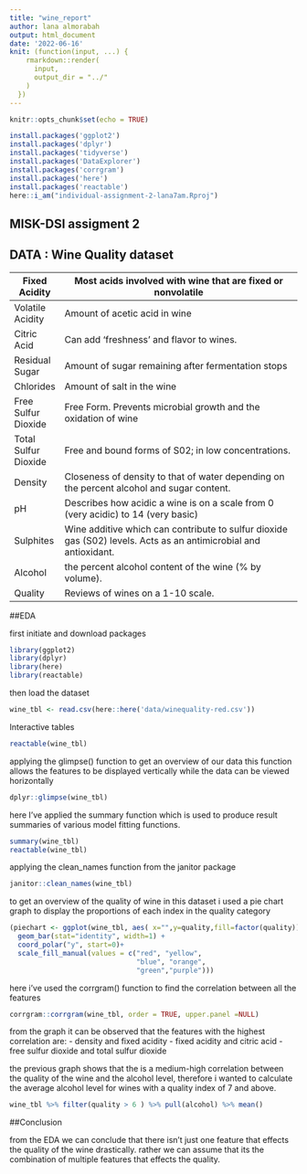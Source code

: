 ```yaml
---
title: "wine_report"
author: lana almorabah
output: html_document
date: '2022-06-16'
knit: (function(input, ...) {
    rmarkdown::render(
      input,
      output_dir = "../"
    )
  })
---
```



  
```r
knitr::opts_chunk$set(echo = TRUE)

install.packages('ggplot2')
install.packages('dplyr')
install.packages('tidyverse')
install.packages('DataExplorer')
install.packages('corrgram')
install.packages('here')
install.packages('reactable')
here::i_am("individual-assignment-2-lana7am.Rproj")
```

## MISK-DSI assigment 2

## DATA : Wine Quality dataset 



| Fixed Acidity        | Most acids involved with wine that are fixed or nonvolatile                                                      |
|----------------------|------------------------------------------------------------------------------------------------------------------|
| Volatile Acidity     | Amount of acetic acid in wine                                                                                    |
| Citric Acid          | Can add ‘freshness’ and flavor to wines.                                                                         |
| Residual Sugar       | Amount of sugar remaining after fermentation stops                                                               |
| Chlorides            | Amount of salt in the wine                                                                                       |
| Free Sulfur Dioxide  | Free Form. Prevents microbial growth and the oxidation of wine                                                   |
| Total Sulfur Dioxide | Free and bound forms of S02; in low concentrations.                                                              |
| Density              | Closeness of density to that of water depending on the percent alcohol and sugar content.                        |
| pH                   | Describes how acidic a wine is on a scale from 0 (very acidic) to 14 (very basic)                                |
| Sulphites            | Wine additive which can contribute to sulfur dioxide gas (S02) levels. Acts as an antimicrobial and antioxidant. |
| Alcohol              | the percent alcohol content of the wine (% by volume).                                                           |
| Quality              | Reviews of wines on a 1-10 scale.                                                                                |
##EDA

first initiate and download packages 

```r
library(ggplot2)
library(dplyr)
library(here)
library(reactable)
```

then load the dataset 

```r
wine_tbl <- read.csv(here::here('data/winequality-red.csv'))
```

Interactive tables 

```r
reactable(wine_tbl)
```



applying the glimpse() function to get an overview of our data
this function allows the features to be displayed vertically while the data can be viewed horizontally 

```r
dplyr::glimpse(wine_tbl)
```

here I've applied the summary function which is used to produce result summaries of various model fitting functions.

```r
summary(wine_tbl)
reactable(wine_tbl)
```

applying the clean_names function from the janitor package
```r
janitor::clean_names(wine_tbl)
```

to get an overview of the quality of wine in this dataset i used a pie chart graph to display the proportions of each index in the quality category

```r
(piechart <- ggplot(wine_tbl, aes( x="",y=quality,fill=factor(quality))) +
  geom_bar(stat="identity", width=1) +
  coord_polar("y", start=0)+
  scale_fill_manual(values = c("red", "yellow",
                               "blue", "orange",
                               "green","purple")))
```

here i've used the corrgram() function to find the correlation between all the features

```r
corrgram::corrgram(wine_tbl, order = TRUE, upper.panel =NULL)
```


from the graph it can be observed that the features with the highest correlation are:
  - density and fixed acidity
  - fixed acidity and citric acid 
  - free sulfur dioxide and total sulfur dioxide

the previous graph shows that the is a medium-high correlation between the quality of the wine and the alcohol level, therefore i wanted to calculate the average alcohol level for wines with a quality index of 7 and above.

```r
wine_tbl %>% filter(quality > 6 ) %>% pull(alcohol) %>% mean()
```

##Conclusion

from the EDA we can conclude that there isn't just one feature that effects the quality of the wine drastically.
rather we can assume that its the combination of multiple features that effects the quality.
